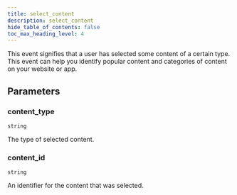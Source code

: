 ```yaml
---
title: select_content
description: select_content
hide_table_of_contents: false
toc_max_heading_level: 4
---
```


<NpmLink name="google" />

This event signifies that a user has selected some content of a certain type. This event can help you identify popular content and categories of content on your website or app.

## Parameters

### content_type

<Property /> `string`

The type of selected content.

### content_id

<Property /> `string`

An identifier for the content that was selected.
